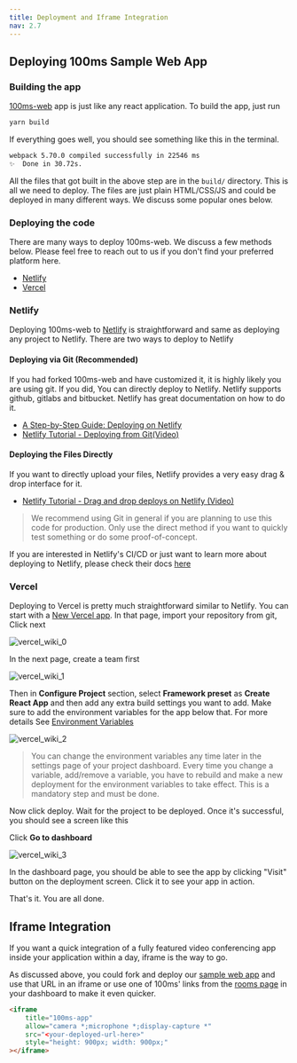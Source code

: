 ```yaml
---
title: Deployment and Iframe Integration
nav: 2.7
---
```


## Deploying 100ms Sample Web App

### Building the app

[100ms-web](https://github.com/100mslive/100ms-web/) app is just like any react application. To build the app, just run

```bash
yarn build
```

If everything goes well, you should see something like this in the terminal.

```bash
webpack 5.70.0 compiled successfully in 22546 ms
✨  Done in 30.72s.
```

All the files that got built in the above step are in the `build/` directory. This is all we need to deploy. The files are just plain HTML/CSS/JS and could be deployed in many different ways. We discuss some popular ones below.

### Deploying the code

There are many ways to deploy 100ms-web. We discuss a few methods below. Please feel free to reach out to us if you don't find your preferred platform here.

-   [Netlify](#netlify)
-   [Vercel](#vercel)

### Netlify

Deploying 100ms-web to [Netlify](https://www.netlify.com/) is straightforward and same as deploying any project to Netlify. There are two ways to deploy to Netlify

#### Deploying via Git (Recommended)

If you had forked 100ms-web and have customized it, it is highly likely you are using git. If you did, You can directly deploy to Netlify. Netlify supports github, gitlabs and bitbucket. Netlify has great documentation on how to do it.

-   [A Step-by-Step Guide: Deploying on Netlify
    ](https://www.netlify.com/blog/2016/09/29/a-step-by-step-guide-deploying-on-netlify/)
-   [Netlify Tutorial - Deploying from Git(Video)](https://youtu.be/4h8B080Mv4U)

#### Deploying the Files Directly

If you want to directly upload your files, Netlify provides a very easy drag & drop interface for it.

-   [Netlify Tutorial - Drag and drop deploys on Netlify
    (Video)](https://youtu.be/etZ9HSUoTPU)

> We recommend using Git in general if you are planning to use this code for production. Only use the direct method if you want to quickly test something or do some proof-of-concept.

If you are interested in Netlify's CI/CD or just want to learn more about deploying to Netlify, please check their docs [here](https://docs.netlify.com/site-deploys/create-deploys/)

### Vercel

Deploying to Vercel is pretty much straightforward similar to Netlify. You can start with a [New Vercel app](https://vercel.com/new).
In that page, import your repository from git, Click next

![vercel_wiki_0](/docs/v2/vercel_0.png)

In the next page, create a team first

![vercel_wiki_1](/docs/v2/vercel_1.png)

Then in **Configure Project** section, select **Framework preset** as **Create React App** and then add any extra build settings you want to add. Make sure to add the environment variables for the app below that. For more details See [Environment Variables](https://github.com/100mslive/100ms-web/wiki/Environment-Variables)

![vercel_wiki_2](/docs/v2/vercel_2.png)

> You can change the environment variables any time later in the settings page of your project dashboard. Every time you change a variable, add/remove a variable, you have to rebuild and make a new deployment for the environment variables to take effect. This is a mandatory step and must be done.

Now click deploy. Wait for the project to be deployed. Once it's successful, you should see a screen like this

Click **Go to dashboard**

![vercel_wiki_3](/docs/v2/vercel_3.png)

In the dashboard page, you should be able to see the app by clicking "Visit" button on the deployment screen. Click it to see your app in action.

That's it. You are all done.

## Iframe Integration

If you want a quick integration of a fully featured video conferencing app inside your application within a day, iframe is the way to go.

As discussed above, you could fork and deploy our [sample web app](https://github.com/100mslive/100ms-web/) and use that URL in an iframe or use one of 100ms' links from the [rooms page](https://dashboard.100ms.live/rooms) in your dashboard to make it even quicker.

```html
<iframe
    title="100ms-app"
    allow="camera *;microphone *;display-capture *"
    src="<your-deployed-url-here>"
    style="height: 900px; width: 900px;"
></iframe>
```
